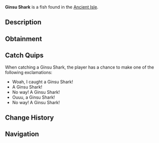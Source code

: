 {{FishInfobox
|image          = Ginsu Shark.png
|rarity         = Legendary
|sea            = First Sea
|location       = [[Ancient Isle]]
|sublocation    = 
|sources        = Fishing Rod
|radar_location = 
|prog_speed     = -20
|xp             = 1800
|weather        = 
|time           = Night
|season         = 
|bait           = Fish Head
|base_weight    = 1000
|base_value     = 3000
|weight_range   = 220
|base_chance    = 0.13
|base_resil     = 20
}}
'''Ginsu Shark''' is a {{Rarity|Legendary}} fish found in the [[Ancient Isle]].

== Description ==
{{Description|The Ginsu Shark, a powerful Cretaceous predator, uses sharp serrated teeth and sleek speed to hunt large fish, marine reptiles, and other sharks.|Bestiary Entry}}

== Obtainment ==
{{Description|Can be found in the waters of the Ancient Isle.|Bestiary Hint}}
{{Fish Availability|
Ancient Isle/Surrounding Ocean
|top_rods      = 
Leviathan's Fang Rod\37275.23\158990.07;
Free Spirit Rod\31172.7\156734.99;
Trident Rod\30293.06\152312.2;
Ethereal Prism Rod\29800.13\97398.44;
Seraphic Rod\28392.69\95469.47;
Resourceful Rod\24528.27\103543.47;
Destiny Rod\24879.36\87996.46;
Heaven's Rod\22534.05\84843.07;
No-Life Rod\27933.32\105061.63;
North-Star Rod\14043.05\68563.58;
Haunted Rod\13099.1\61001.77;
Rod Of The Forgotten Fang\26365.7\92529.6;
Challenger's Rod\25214.68\93537.93;
Rod Of The Exalted One\23423.51\90615.44;
Rod Of The Depths\23413.86\87963.98;
Zeus Rod\22445.47\84026.5;
Verdant Shear Rod\22310.94\90150.24;
Blazebringer Rod\21859.08\91700.72;
Depthseeker Rod\20163.72\78755.86;
Avalanche Rod\18066.31\72123.9;
Volcanic Rod\17497.3\75242.93;
Steady Rod\6690.79\27365.84
|recommended   = Trident Rod
}}

== Catch Quips ==
When catching a Ginsu Shark, the player has a chance to make one of the following exclamations:
* Woah, I caught a Ginsu Shark!
* A Ginsu Shark!
* No way! A Ginsu Shark!
* Ouuu, a Ginsu Shark!
* No way! A Ginsu Shark!

== Change History ==
{{Change History|{{subst:Current Version}}}}

== Navigation ==
{{Fish Navbox|Ancient Isle}}